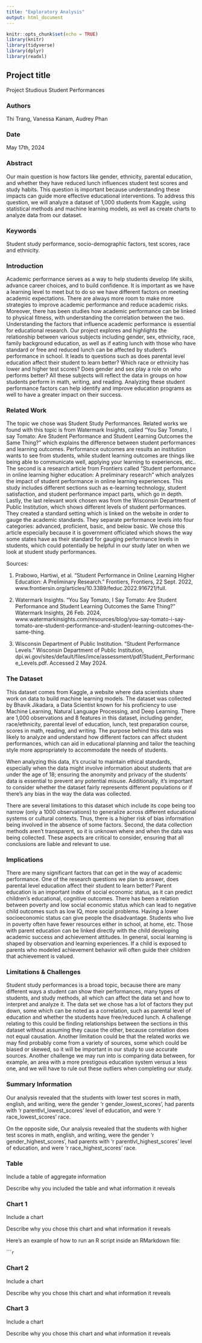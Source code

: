 ```yaml
---
title: "Exploratory Analysis"
output: html_document
---
```


```r
knitr::opts_chunk$set(echo = TRUE)
library(knitr)
library(tidyverse)
library(dplyr)
library(readxl)
```


## Project title

Project Studious Student Performances

### Authors

Thi Trang, Vanessa Kanam, Audrey Phan

### Date

May 17th, 2024

### Abstract

Our main question is how factors like gender, ethnicity, parental education, and whether they have reduced lunch influences student test scores and study habits. This question is important because understanding these impacts can guide more effective educational interventions. To address this question, we will analyze a dataset of 1,000 students from Kaggle, using statistical methods and machine learning models, as
well as create charts to analyze data from our dataset.

### Keywords

Student study performance, socio-demographic factors, test scores, race and ethnicity.

### Introduction  

Academic performance serves as a way to help students develop life skills, advance career choices, and to build confidence. It is important as we have a learning level to meet but to do so we have different factors on meeting academic expectations. There are always more room to make more strategies to improve academic performance and reduce academic risks. Moreover, there has been studies how academic performance can be linked to physical fitness, with understanding the correlation between the two. Understanding the factors that influence academic performance is essential for educational research. Our project explores and highlights the relationship between various subjects including gender, sex, ethnicity, race, family background education, as well as if eating lunch with those who have standard or free and reduced lunch can be affected by student’s performance in school. It leads to questions such as does parental level education affect their student to learn better? Which race or ethnicity has lower and higher test scores? Does gender and sex play a role on who performs better? All these subjects will reflect the data in groups on how students perform in math, writing, and reading. Analyzing these student performance factors can help identify and improve education programs as well to have a greater impact on their success.

### Related Work  

The topic we chose was Student Study Performances. Related works we found with this topic is from Watermark Insights, called "You Say Tomato, I say Tomato: Are Student Performance and Student Learning Outcomes the Same Thing?" which explains the difference between student performances and learning outcomes. Performance outcomes are results an institution wants to see from students, while student learning outcomes are things like being able to communicate well, applying your learning to experiences, etc.. The second is a research article from Frontiers called "Student performance in online learning higher education: A preliminary research" which analyzes the impact of student performance in online learning experiences. This study includes different sections such as e-learning technology, student satisfaction, and student performance impact parts, which go in depth. Lastly, the last relevant work chosen was from the Wisconsin Department of Public Institution, which shows different levels of student performances. They created a standard setting which is linked on the website in order to gauge the academic standards. They separate performance levels into four categories: advanced, proficient, basic, and below basic. We chose this article especially because it is government officiated which shows the way some states have as their standard for gauging performance levels in students, which could potentially be helpful in our study later on when we look at student study performances.

Sources:

1. Prabowo, Hartiwi, et al. “Student Performance in Online Learning Higher Education: A Preliminary Research.” Frontiers, Frontiers, 22 Sept. 2022, www.frontiersin.org/articles/10.3389/feduc.2022.916721/full.

2. Watermark Insights. “You Say Tomato, I Say Tomato: Are Student Performance and     Student Learning Outcomes the Same Thing?” Watermark Insights, 26 Feb. 2024, www.watermarkinsights.com/resources/blog/you-say-tomato-i-say-tomato-are-student-performance-and-student-learning-outcomes-the-same-thing.

3. Wisconsin Department of Public Institution. “Student Performance Levels.” Wisconsin Department of Public Institution, dpi.wi.gov/sites/default/files/imce/assessment/pdf/Student_Performance_Levels.pdf. Accessed 2 May 2024.

### The Dataset

This dataset comes from Kaggle, a website where data scientists share work on data to build machine learning models. The dataset was collected by Bhavik Jikadara, a Data Scientist known for his proficiency to use Machine Learning, Natural Language Processing, and Deep Learning. There are 1,000 observations and 8 features in this dataset, including gender, race/ethnicity, parental level of education, lunch, test preparation course, scores in math, reading, and writing. The purpose behind this data was likely to analyze and understand how different factors can affect student performances, which can aid in educational planning and tailor the teaching style more appropriately to accommodate the needs of students.

When analyzing this data, it’s crucial to maintain ethical standards, especially when the data might involve information about students that are under the age of 18; ensuring the anonymity and privacy of the students’ data is essential to prevent any potential misuse. Additionally, it’s important to consider whether the dataset fairly represents different populations or if there’s any bias in the way the data was collected.

There are several limitations to this dataset which include its cope being too narrow (only a 1000 observations) to generalize across different educational systems or cultural contexts. Thus, there is a higher risk of bias information being involved in the absence of some factors. Second, the data collection methods aren’t transparent, so it is unknown where and when the data was being collected. These aspects are critical to consider, ensuring that all conclusions are liable and relevant to use.

### Implications

There are many significant factors that can get in the way of academic performance. One of the research questions we plan to answer, does parental level education affect their student to learn better? Parent education is an important index of social economic status, as it can predict children’s educational, cognitive outcomes. There has been a relation between poverty and low social economic status which can lead to negative child outcomes such as low IQ, more social problems. Having a lower socioeconomic status can give people the disadvantage. Students who live in poverty often have fewer resources either in school, at home, etc. Those with parent education can be linked directly with the child developing academic success and achievement attitudes. In general, social learning is shaped by observation and learning experiences. If a child is exposed to parents who modeled achievement behavior will often guide their children that achievement is valued.

### Limitations & Challenges

Student study performances is a broad topic, because there are many different ways a student can show their performances, many types of students, and study methods, all which can affect the data set and how to interpret and analyze it. The data set we chose has a lot of factors they put down, some which can be noted as a correlation, such as parental level of education and whether the students have free/reduced lunch. A challenge relating to this could be finding relationships between the sections in this dataset without assuming they cause the other, because correlation does not equal causation. Another limitation could be that the related works we may find probably come from a variety of sources, some which could be biased or skewed, so it will be important in our study to use accurate sources. Another challenge we may run into is comparing data between, for example, an area with a more prestigous education system versus a less one, and we will have to rule out these outliers when completing our study.

### Summary Information

Our analysis revealed that the students with lower test scores in math, english, and writing, were the gender 
'r gender_lowest_scores', had parents with 
'r parentlvl_lowest_scores' level of education, and were
'r race_lowest_scores' race. 

On the opposite side, Our analysis revealed that the students with higher test scores in math, english, and writing, were the gender 
'r gender_highest_scores', had parents with 
'r parentlvl_highest_scores' level of education, and were
'r race_highest_scores' race. 

### Table

Include a table of aggregate information

Describe why you included the table and what information it reveals

### Chart 1

Include a chart

Describe why you chose this chart and what information it reveals

Here's an example of how to run an R script inside an RMarkdown file:

``````r
```

### Chart 2

Include a chart

Describe why you chose this chart and what information it reveals

### Chart 3

Include a chart

Describe why you chose this chart and what information it reveals
